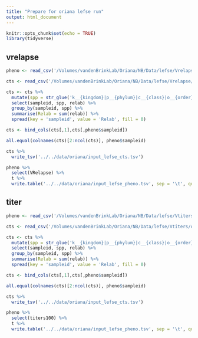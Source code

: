 ```yaml
---
title: "Prepare for oriana lefse run"
output: html_document
---
```


```r
knitr::opts_chunk$set(echo = TRUE)
library(tidyverse)
```

## vrelapse

```r
pheno <- read_csv('/Volumes/vandenBrinkLab/Oriana/NB/Data/lefse/Vrelapse/pheno_baseline_VRelapse.csv')

cts <- read_csv('/Volumes/vandenBrinkLab/Oriana/NB/Data/lefse/Vrelapse/otu_baseline_VRelapse.csv')

cts <- cts %>% 
  mutate(spp = str_glue('k__{kingdom}|p__{phylum}|c__{class}|o__{order}|f__{family}|g__{genus}|s__{species}')) %>% 
  select(sampleid, spp, relab) %>% 
  group_by(sampleid, spp) %>% 
  summarise(Relab = sum(relab)) %>% 
  spread(key = 'sampleid', value = 'Relab', fill = 0)

cts <- bind_cols(cts[,1],cts[,pheno$sampleid])

all.equal(colnames(cts)[2:ncol(cts)], pheno$sampleid)

cts %>% 
  write_tsv('../../data/oriana/input_lefse_cts.tsv')

pheno %>% 
  select(VRelapse) %>% 
  t %>% 
  write.table('../../data/oriana/input_lefse_pheno.tsv', sep = '\t', quote = F, row.names = T, col.names = F )

```

## titer

```r
pheno <- read_csv('/Volumes/vandenBrinkLab/Oriana/NB/Data/lefse/Vtiters/pheno_baseline_titers.csv')

cts <- read_csv('/Volumes/vandenBrinkLab/Oriana/NB/Data/lefse/Vtiters/otu_baseline_titers.csv')

cts <- cts %>% 
  mutate(spp = str_glue('k__{kingdom}|p__{phylum}|c__{class}|o__{order}|f__{family}|g__{genus}|s__{species}')) %>% 
  select(sampleid, spp, relab) %>% 
  group_by(sampleid, spp) %>% 
  summarise(Relab = sum(relab)) %>% 
  spread(key = 'sampleid', value = 'Relab', fill = 0)

cts <- bind_cols(cts[,1],cts[,pheno$sampleid])

all.equal(colnames(cts)[2:ncol(cts)], pheno$sampleid)

cts %>% 
  write_tsv('../../data/oriana/input_lefse_cts.tsv')

pheno %>% 
  select(titers100) %>% 
  t %>% 
  write.table('../../data/oriana/input_lefse_pheno.tsv', sep = '\t', quote = F, row.names = T, col.names = F )

```